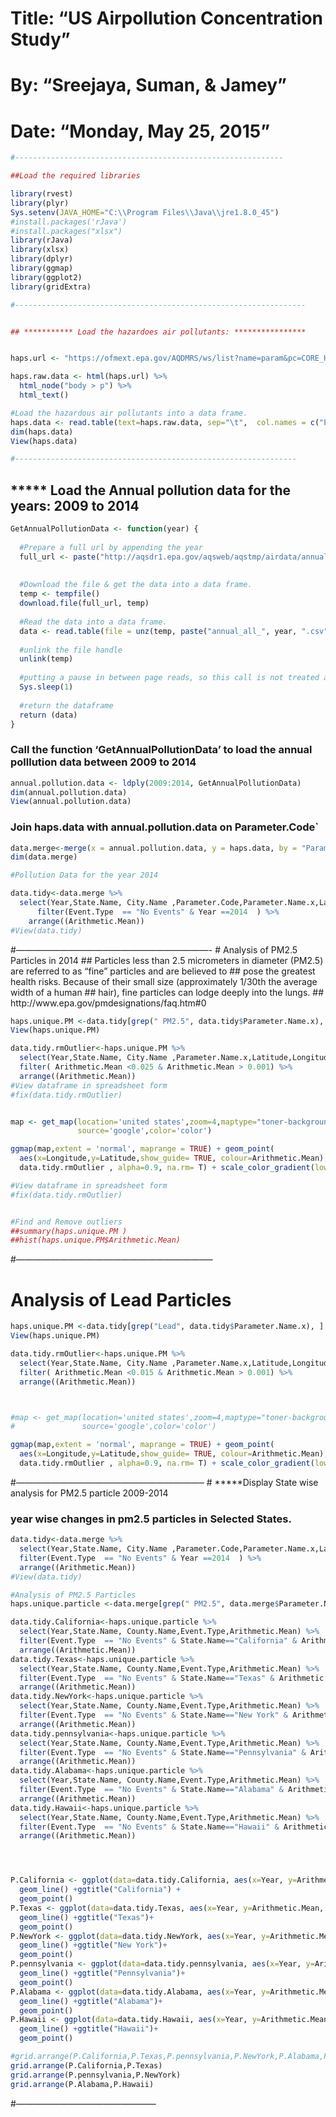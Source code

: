 
# Title: "US Airpollution Concentration Study"  
#  By: "Sreejaya, Suman, & Jamey"   
#  Date: "Monday, May 25, 2015"   

```r
#------------------------------------------------------------

##Load the required libraries

library(rvest)
library(plyr)
Sys.setenv(JAVA_HOME="C:\\Program Files\\Java\\jre1.8.0_45")
#install.packages('rJava')
#install.packages("xlsx")
library(rJava)
library(xlsx)
library(dplyr)
library(ggmap)
library(ggplot2)
library(gridExtra)
```
```r
#-----------------------------------------------------------------


## *********** Load the hazardoes air pollutants: ****************


haps.url <- "https://ofmext.epa.gov/AQDMRS/ws/list?name=param&pc=CORE_HAPS&resource=rawData"

haps.raw.data <- html(haps.url) %>%
  html_node("body > p") %>%
  html_text()

#Load the hazardous air pollutants into a data frame.
haps.data <- read.table(text=haps.raw.data, sep="\t",  col.names = c("Parameter.Code", "Parameter.Name"))
dim(haps.data)
View(haps.data)

#---------------------------------------------------------------

```
## ***** Load the Annual pollution data for the years: 2009 to 2014 

```r
GetAnnualPollutionData <- function(year) {
  
  #Prepare a full url by appending the year
  full_url <- paste("http://aqsdr1.epa.gov/aqsweb/aqstmp/airdata/annual_all_", year, ".zip", sep = '')
  
  
  #Download the file & get the data into a data frame.
  temp <- tempfile()
  download.file(full_url, temp)
  
  #Read the data into a data frame.
  data <- read.table(file = unz(temp, paste("annual_all_", year, ".csv", sep = '')), header = TRUE, sep = ",")
  
  #unlink the file handle
  unlink(temp)
  
  #putting a pause in between page reads, so this call is not treated as a denial of service attack.
  Sys.sleep(1)
  
  #return the dataframe
  return (data)
}

`````

### Call the function 'GetAnnualPollutionData' to load the annual polllution data between 2009 to 2014
```r


annual.pollution.data <- ldply(2009:2014, GetAnnualPollutionData)
dim(annual.pollution.data)
View(annual.pollution.data)
```
### Join haps.data with annual.pollution.data on Parameter.Code`
```r
data.merge<-merge(x = annual.pollution.data, y = haps.data, by = "Parameter.Code")
dim(data.merge)

#Pollution Data for the year 2014

data.tidy<-data.merge %>%
  select(Year,State.Name, City.Name ,Parameter.Code,Parameter.Name.x,Latitude,Longitude, Event.Type,Arithmetic.Mean) %>%
      filter(Event.Type  == "No Events" & Year ==2014  ) %>%
    arrange((Arithmetic.Mean))  
#View(data.tidy)
```

#-------------------------------------------------------------------
# Analysis of PM2.5 Particles in 2014
##  Particles less than 2.5 micrometers in diameter (PM2.5) are referred to as "fine" particles and are believed to ##  pose the greatest health risks. Because of their small size (approximately 1/30th the average width of a human ##  hair), fine particles can lodge deeply into the lungs.
##  http://www.epa.gov/pmdesignations/faq.htm#0

```r
haps.unique.PM <-data.tidy[grep(" PM2.5", data.tidy$Parameter.Name.x), ]
View(haps.unique.PM)

data.tidy.rmOutlier<-haps.unique.PM %>%
  select(Year,State.Name, City.Name ,Parameter.Name.x,Latitude,Longitude, Arithmetic.Mean ) %>%
  filter( Arithmetic.Mean <0.025 & Arithmetic.Mean > 0.001) %>%
  arrange((Arithmetic.Mean))
#View dataframe in spreadsheet form
#fix(data.tidy.rmOutlier)


map <- get_map(location='united states',zoom=4,maptype="toner-background",
               source='google',color='color')

ggmap(map,extent = 'normal', maprange = TRUE) + geom_point(
  aes(x=Longitude,y=Latitude,show_guide= TRUE, colour=Arithmetic.Mean),
  data.tidy.rmOutlier , alpha=0.9, na.rm= T) + scale_color_gradient(low="blue",high="red")

#View dataframe in spreadsheet form
#fix(data.tidy.rmOutlier)


#Find and Remove outliers
##summary(haps.unique.PM )
##hist(haps.unique.PM$Arithmetic.Mean)

````
#--------------------------------------------------------------------

# Analysis of Lead Particles
```r
haps.unique.PM <-data.tidy[grep("Lead", data.tidy$Parameter.Name.x), ]
View(haps.unique.PM)

data.tidy.rmOutlier<-haps.unique.PM %>%
  select(Year,State.Name, City.Name ,Parameter.Name.x,Latitude,Longitude, Arithmetic.Mean ) %>%
  filter( Arithmetic.Mean <0.015 & Arithmetic.Mean > 0.001) %>%
  arrange((Arithmetic.Mean))



#map <- get_map(location='united states',zoom=4,maptype="toner-background",
#               source='google',color='color')

ggmap(map,extent = 'normal', maprange = TRUE) + geom_point(
  aes(x=Longitude,y=Latitude,show_guide= TRUE, colour=Arithmetic.Mean),
  data.tidy.rmOutlier , alpha=0.9, na.rm= T) + scale_color_gradient(low="blue",high="red")

```

#-----------------------------------------------------------------
# *****Display State wise analysis for PM2.5 particle 2009-2014

### year wise changes in pm2.5 particles in Selected States.
```r
data.tidy<-data.merge %>%
  select(Year,State.Name, City.Name ,Parameter.Code,Parameter.Name.x,Latitude,Longitude, Event.Type,Arithmetic.Mean) %>%
  filter(Event.Type  == "No Events" & Year ==2014  ) %>%
  arrange((Arithmetic.Mean)) 
#View(data.tidy)

#Analysis of PM2.5 Particles
haps.unique.particle <-data.merge[grep(" PM2.5", data.merge$Parameter.Name.x), ]

data.tidy.California<-haps.unique.particle %>%
  select(Year,State.Name, County.Name,Event.Type,Arithmetic.Mean) %>%
  filter(Event.Type  == "No Events" & State.Name=="California" & Arithmetic.Mean > 0.0011  ) %>%
  arrange((Arithmetic.Mean))
data.tidy.Texas<-haps.unique.particle %>%
  select(Year,State.Name, County.Name,Event.Type,Arithmetic.Mean) %>%
  filter(Event.Type  == "No Events" & State.Name=="Texas" & Arithmetic.Mean > 0.0011  ) %>%
  arrange((Arithmetic.Mean))
data.tidy.NewYork<-haps.unique.particle %>%
  select(Year,State.Name, County.Name,Event.Type,Arithmetic.Mean) %>%
  filter(Event.Type  == "No Events" & State.Name=="New York" & Arithmetic.Mean > 0.0011  ) %>%
  arrange((Arithmetic.Mean))
data.tidy.pennsylvania<-haps.unique.particle %>%
  select(Year,State.Name, County.Name,Event.Type,Arithmetic.Mean) %>%
  filter(Event.Type  == "No Events" & State.Name=="Pennsylvania" & Arithmetic.Mean > 0.0011  ) %>%
  arrange((Arithmetic.Mean))
data.tidy.Alabama<-haps.unique.particle %>%
  select(Year,State.Name, County.Name,Event.Type,Arithmetic.Mean) %>%
  filter(Event.Type  == "No Events" & State.Name=="Alabama" & Arithmetic.Mean > 0.0011  ) %>%
  arrange((Arithmetic.Mean))
data.tidy.Hawaii<-haps.unique.particle %>%
  select(Year,State.Name, County.Name,Event.Type,Arithmetic.Mean) %>%
  filter(Event.Type  == "No Events" & State.Name=="Hawaii" & Arithmetic.Mean > 0.0011  ) %>%
  arrange((Arithmetic.Mean))




P.California <- ggplot(data=data.tidy.California, aes(x=Year, y=Arithmetic.Mean, group=County.Name, colour=County.Name)) +
  geom_line() +ggtitle("California") +
  geom_point()
P.Texas <- ggplot(data=data.tidy.Texas, aes(x=Year, y=Arithmetic.Mean, group=County.Name, colour=County.Name)) +
  geom_line() +ggtitle("Texas")+
  geom_point()
P.NewYork <- ggplot(data=data.tidy.NewYork, aes(x=Year, y=Arithmetic.Mean, group=County.Name, colour=County.Name)) +
  geom_line() +ggtitle("New York")+
  geom_point()
P.pennsylvania <- ggplot(data=data.tidy.pennsylvania, aes(x=Year, y=Arithmetic.Mean, group=County.Name, colour=County.Name)) +
  geom_line() +ggtitle("Pennsylvania")+
  geom_point()
P.Alabama <- ggplot(data=data.tidy.Alabama, aes(x=Year, y=Arithmetic.Mean, group=County.Name, colour=County.Name)) +
  geom_line() +ggtitle("Alabama")+
  geom_point()
P.Hawaii <- ggplot(data=data.tidy.Hawaii, aes(x=Year, y=Arithmetic.Mean, group=County.Name, colour=County.Name)) +
  geom_line() +ggtitle("Hawaii")+
  geom_point()

#grid.arrange(P.California,P.Texas,P.pennsylvania,P.NewYork,P.Alabama,P.Hawaii)
grid.arrange(P.California,P.Texas)
grid.arrange(P.pennsylvania,P.NewYork)
grid.arrange(P.Alabama,P.Hawaii)

```
#------------------------------------------------
